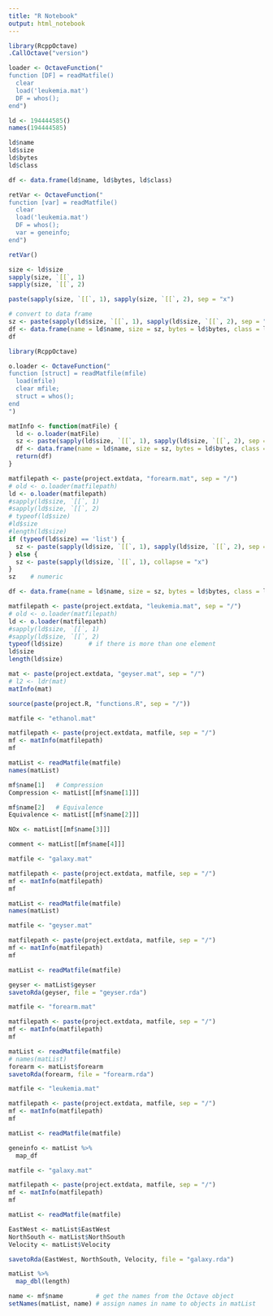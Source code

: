```yaml
---
title: "R Notebook"
output: html_notebook
---
```


```r
library(RcppOctave)
.CallOctave("version")
```

```r
loader <- OctaveFunction("
function [DF] = readMatfile()
  clear
  load('leukemia.mat')
  DF = whos();
end")
```


```r
ld <- 194444585()
names(194444585)
```

```r
ld$name
ld$size
ld$bytes
ld$class
```

```r
df <- data.frame(ld$name, ld$bytes, ld$class)
```


```r
retVar <- OctaveFunction("
function [var] = readMatfile()
  clear
  load('leukemia.mat')
  DF = whos();
  var = geneinfo;
end")

retVar()
```




```r
size <- ld$size
sapply(size, `[[`, 1)
sapply(size, `[[`, 2)
```

```r
paste(sapply(size, `[[`, 1), sapply(size, `[[`, 2), sep = "x")
```


```r
# convert to data frame
sz <- paste(sapply(ld$size, `[[`, 1), sapply(ld$size, `[[`, 2), sep = "x")
df <- data.frame(name = ld$name, size = sz, bytes = ld$bytes, class = ld$class)
df
```

```r
library(RcppOctave)

o.loader <- OctaveFunction("
function [struct] = readMatfile(mfile)
  load(mfile)
  clear mfile;
  struct = whos();
end
")

matInfo <- function(matFile) {
  ld <- o.loader(matFile)
  sz <- paste(sapply(ld$size, `[[`, 1), sapply(ld$size, `[[`, 2), sep = "x")
  df <- data.frame(name = ld$name, size = sz, bytes = ld$bytes, class = ld$class)
  return(df)
}

```


```r
matfilepath <- paste(project.extdata, "forearm.mat", sep = "/")
# old <- o.loader(matfilepath)
ld <- o.loader(matfilepath)
#sapply(ld$size, `[[`, 1)
#sapply(ld$size, `[[`, 2)
# typeof(ld$size)
#ld$size
#length(ld$size)
if (typeof(ld$size) == 'list') {
  sz <- paste(sapply(ld$size, `[[`, 1), sapply(ld$size, `[[`, 2), sep = "x")
} else {
  sz <- paste(sapply(ld$size, `[[`, 1), collapse = "x")
}
sz    # numeric

df <- data.frame(name = ld$name, size = sz, bytes = ld$bytes, class = ld$class)
```

```r
matfilepath <- paste(project.extdata, "leukemia.mat", sep = "/")
# old <- o.loader(matfilepath)
ld <- o.loader(matfilepath)
#sapply(ld$size, `[[`, 1)
#sapply(ld$size, `[[`, 2)
typeof(ld$size)       # if there is more than one element
ld$size
length(ld$size)
```




```r
mat <- paste(project.extdata, "geyser.mat", sep = "/")
# l2 <- ldr(mat)
matInfo(mat)
```

```r
source(paste(project.R, "functions.R", sep = "/"))


```


```r
matfile <- "ethanol.mat"

matfilepath <- paste(project.extdata, matfile, sep = "/")
mf <- matInfo(matfilepath)
mf

matList <- readMatfile(matfile)
names(matList)

mf$name[1]   # Compression
Compression <- matList[[mf$name[1]]]

mf$name[2]   # Equivalence
Equivalence <- matList[[mf$name[2]]]

NOx <- matList[[mf$name[3]]]

comment <- matList[[mf$name[4]]]
```

```r
matfile <- "galaxy.mat"

matfilepath <- paste(project.extdata, matfile, sep = "/")
mf <- matInfo(matfilepath)
mf

matList <- readMatfile(matfile)
names(matList)
```

```r
matfile <- "geyser.mat"

matfilepath <- paste(project.extdata, matfile, sep = "/")
mf <- matInfo(matfilepath)
mf

matList <- readMatfile(matfile)

geyser <- matList$geyser
savetoRda(geyser, file = "geyser.rda")
```




```r
matfile <- "forearm.mat"

matfilepath <- paste(project.extdata, matfile, sep = "/")
mf <- matInfo(matfilepath)
mf

matList <- readMatfile(matfile)
# names(matList)
forearm <- matList$forearm
savetoRda(forearm, file = "forearm.rda")
```


```r
matfile <- "leukemia.mat"

matfilepath <- paste(project.extdata, matfile, sep = "/")
mf <- matInfo(matfilepath)
mf

matList <- readMatfile(matfile)

geneinfo <- matList %>%
  map_df
```




```r
matfile <- "galaxy.mat"

matfilepath <- paste(project.extdata, matfile, sep = "/")
mf <- matInfo(matfilepath)
mf

matList <- readMatfile(matfile)

EastWest <- matList$EastWest
NorthSouth <- matList$NorthSouth
Velocity <- matList$Velocity

savetoRda(EastWest, NorthSouth, Velocity, file = "galaxy.rda")

```

```r
matList %>%
  map_dbl(length)
```

```r
name <- mf$name         # get the names from the Octave object
setNames(matList, name) # assign names in name to objects in matList
```

